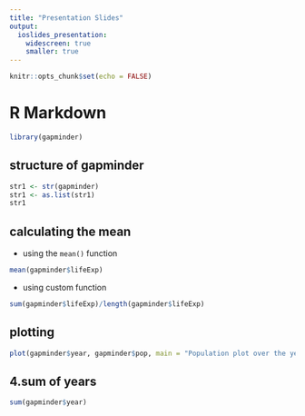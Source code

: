 ```yaml
---
title: "Presentation Slides"
output: 
  ioslides_presentation:
    widescreen: true
    smaller: true
---
```


```r
knitr::opts_chunk$set(echo = FALSE)
```

# R Markdown

```r
library(gapminder)
```

## structure of gapminder

```r
str1 <- str(gapminder)
str1 <- as.list(str1)
str1
```

## calculating the mean
 - using the `mean()` function


```r
mean(gapminder$lifeExp)
```

 - using custom function
 
```r
sum(gapminder$lifeExp)/length(gapminder$lifeExp)
```

## plotting

```r
plot(gapminder$year, gapminder$pop, main = "Population plot over the years")
```

## 4.sum of years
```r
sum(gapminder$year)
```